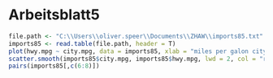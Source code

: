 # Arbeitsblatt5 {.unnumbered}
```r
file.path <- "C:\\Users\\oliver.speer\\Documents\\ZHAW\\imports85.txt"
imports85 <- read.table(file.path, header = T)
plot(hwy.mpg ~ city.mpg, data = imports85, xlab = "miles per galon city", ylab = "miles per galon highway")
scatter.smooth(imports85$city.mpg, imports85$hwy.mpg, lwd = 2, col = "red")
pairs(imports85[,c(6:8)])
```


